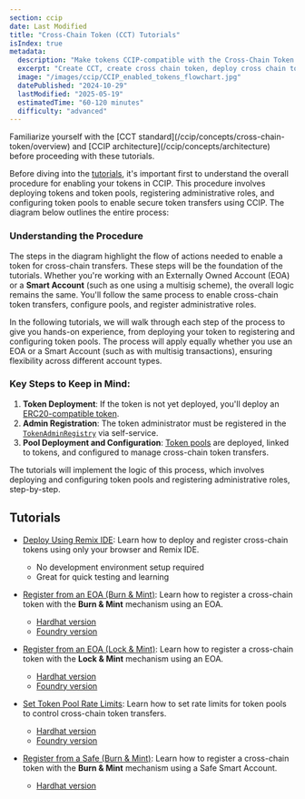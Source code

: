 ```yaml
---
section: ccip
date: Last Modified
title: "Cross-Chain Token (CCT) Tutorials"
isIndex: true
metadata:
  description: "Make tokens CCIP-compatible with the Cross-Chain Token (CCT) standard. Tutorials cover deploying new or enabling existing tokens using Remix, Hardhat, or Foundry for EOA/Safe accounts with Burn/Lock & Mint."
  excerpt: "Create CCT, create cross chain token, deploy cross chain token, enable token for CCIP, make token cross chain compatible, cross chain token tutorial"
  image: "/images/ccip/CCIP_enabled_tokens_flowchart.jpg"
  datePublished: "2024-10-29"
  lastModified: "2025-05-19"
  estimatedTime: "60-120 minutes"
  difficulty: "advanced"
---
```



<Aside type="note" title="Prerequisites">
  Familiarize yourself with the [CCT standard](/ccip/concepts/cross-chain-token/overview) and [CCIP
  architecture](/ccip/concepts/architecture) before proceeding with these tutorials.
</Aside>

Before diving into the [tutorials](#tutorials), it's important first to understand the overall procedure for enabling your tokens in CCIP. This procedure involves deploying tokens and token pools, registering administrative roles, and configuring token pools to enable secure token transfers using CCIP. The diagram below outlines the entire process:

<ClickToZoom
  src="/images/ccip/CCIP_enabled_tokens_flowchart.jpg"
  alt="Process for enabling a token in CCIP."
  style="display: block; margin: 0 auto; max-width: 100%; height: auto;"
/>

### Understanding the Procedure

The steps in the diagram highlight the flow of actions needed to enable a token for cross-chain transfers. These steps will be the foundation of the tutorials. Whether you're working with an Externally Owned Account (EOA) or a **Smart Account** (such as one using a multisig scheme), the overall logic remains the same. You'll follow the same process to enable cross-chain token transfers, configure pools, and register administrative roles.

In the following tutorials, we will walk through each step of the process to give you hands-on experience, from deploying your token to registering and configuring token pools. The process will apply equally whether you use an EOA or a Smart Account (such as with multisig transactions), ensuring flexibility across different account types.

### Key Steps to Keep in Mind:

1. **Token Deployment**: If the token is not yet deployed, you'll deploy an [ERC20-compatible token](/ccip/concepts/cross-chain-token/evm/tokens).
2. **Admin Registration**: The token administrator must be registered in the [`TokenAdminRegistry`](/ccip/api-reference/evm/v1.6.0/token-admin-registry) via self-service.
3. **Pool Deployment and Configuration**: [Token pools](/ccip/concepts/cross-chain-token/evm/token-pools#common-requirements) are deployed, linked to tokens, and configured to manage cross-chain token transfers.

The tutorials will implement the logic of this process, which involves deploying and configuring token pools and registering administrative roles, step-by-step.

## Tutorials

- [Deploy Using Remix IDE](/ccip/tutorials/evm/cross-chain-tokens/register-from-eoa-remix): Learn how to deploy and register cross-chain tokens using only your browser and Remix IDE.

  - No development environment setup required
  - Great for quick testing and learning

- [Register from an EOA (Burn & Mint)](/ccip/tutorials/evm/cross-chain-tokens/register-from-eoa-burn-mint-hardhat): Learn how to register a cross-chain token with the **Burn & Mint** mechanism using an EOA.

  - [Hardhat version](/ccip/tutorials/evm/cross-chain-tokens/register-from-eoa-burn-mint-hardhat)
  - [Foundry version](/ccip/tutorials/evm/cross-chain-tokens/register-from-eoa-burn-mint-foundry)

- [Register from an EOA (Lock & Mint)](/ccip/tutorials/evm/cross-chain-tokens/register-from-eoa-lock-mint-hardhat): Learn how to register a cross-chain token with the **Lock & Mint** mechanism using an EOA.

  - [Hardhat version](/ccip/tutorials/evm/cross-chain-tokens/register-from-eoa-lock-mint-hardhat)
  - [Foundry version](/ccip/tutorials/evm/cross-chain-tokens/register-from-eoa-lock-mint-foundry)

- [Set Token Pool Rate Limits](/ccip/tutorials/evm/cross-chain-tokens/update-rate-limiters-hardhat): Learn how to set rate limits for token pools to control cross-chain token transfers.

  - [Hardhat version](/ccip/tutorials/evm/cross-chain-tokens/update-rate-limiters-hardhat)
  - [Foundry version](/ccip/tutorials/evm/cross-chain-tokens/update-rate-limiters-foundry)

- [Register from a Safe (Burn & Mint)](/ccip/tutorials/evm/cross-chain-tokens/register-from-safe-burn-mint-hardhat): Learn how to register a cross-chain token with the **Burn & Mint** mechanism using a Safe Smart Account.
  - [Hardhat version](/ccip/tutorials/evm/cross-chain-tokens/register-from-safe-burn-mint-hardhat)

<CcipCommon callout="educationalDisclaimer" />

